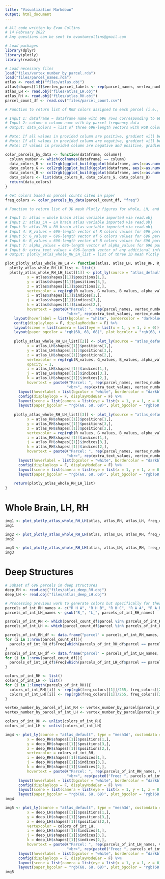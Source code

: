 ```yaml
---
title: "Visualization Markdown"
output: html_document
---
```


```r
# All code written by Evan Collins
# 14 February 2022
# Any questions can be sent to evantomcollins@gmail.com
```


```r
# Load packages
library(dplyr)
library(plotly)
library(readobj)
```

```r
# Load necessary files
load("files/vertex_number_by_parcel.rda")
load("files/parcel_names.rda")
atlas <- read.obj("files/atlas.obj")
atlas$shapes[[1]]$vertex_parcel_labels <- rep(parcel_names, vertex_number_by_parcel)
atlas_LH <- read.obj("files/atlas_LH.obj")
atlas_RH <- read.obj("files/atlas_RH.obj")
parcel_count_df <- read.csv("files/parcel_count.csv")
```

```r
# Function to return list of RGB colors assigned to each parcel (i.e., their component vertices) with color intensity reflecting magnitude of input data column

# Input 1: dataframe = dataframe name with 696 rows corresponding to 696 parcels
# Input 2: column = column name with by parcel frequency data
# Output: data_colors = list of three 696-length vectors with RGB colors for 696 parcels

# Note: If all values in provided column are positive, gradient will be white to red.
# Note: If all values in provided column are negative, gradient will be blue to white.
# Note: If values in provided column are negative and positive, gradient will be blue to white to red.

color_parcels_by_data <- function(dataframe, column){
  column_number <- which(colnames(dataframe) == column)
  data_colors_R <- col2rgb(ggplot_build(ggplot(dataframe, aes(x=as.numeric(dataframe[,column_number]), y=as.numeric(dataframe[,column_number]), color=as.numeric(dataframe[,column_number]))) + geom_point() + scale_color_gradientn(limits = c(-pmax(abs(min(as.numeric(dataframe[,column_number]))), abs(max(as.numeric(dataframe[,column_number])))), pmax(abs(min(as.numeric(dataframe[,column_number]))), abs(max(as.numeric(dataframe[,column_number]))))), colors = c("blue", "white", "red")))$data[[1]][[1]])[1,]
  data_colors_G <- col2rgb(ggplot_build(ggplot(dataframe, aes(x=as.numeric(dataframe[,column_number]), y=as.numeric(dataframe[,column_number]), color=as.numeric(dataframe[,column_number]))) + geom_point() + scale_color_gradientn(limits = c(-pmax(abs(min(as.numeric(dataframe[,column_number]))), abs(max(as.numeric(dataframe[,column_number])))), pmax(abs(min(as.numeric(dataframe[,column_number]))), abs(max(as.numeric(dataframe[,column_number]))))), colors = c("blue", "white", "red")))$data[[1]][[1]])[2,]
  data_colors_B <- col2rgb(ggplot_build(ggplot(dataframe, aes(x=as.numeric(dataframe[,column_number]), y=as.numeric(dataframe[,column_number]), color=as.numeric(dataframe[,column_number]))) + geom_point() + scale_color_gradientn(limits = c(-pmax(abs(min(as.numeric(dataframe[,column_number]))), abs(max(as.numeric(dataframe[,column_number])))), pmax(abs(min(as.numeric(dataframe[,column_number]))), abs(max(as.numeric(dataframe[,column_number]))))), colors = c("blue", "white", "red")))$data[[1]][[1]])[3,]
  data_colors <- list(data_colors_R, data_colors_G, data_colors_B)
  return(data_colors)
}
```

```r
# Get colors based on parcel counts cited in paper
freq_colors <- color_parcels_by_data(parcel_count_df, "freq")
```


```r
# Function to return list of 3D mesh Plotly figures for whole, LH, and RH parcellated brains.

# Input 1: atlas = whole brain atlas variable imported via read.obj
# Input 2: atlas_LH = LH brain atlas variable imported via read.obj
# Input 3: atlas_RH = RH brain atlas variable imported via read.obj
# Input 4: R_values = 696-length vector of R colors values for 696 parcels
# Input 5: G_values = 696-length vector of G colors values for 696 parcels
# Input 6: B_values = 696-length vector of B colors values for 696 parcels
# Input 7: alpha_values = 696-length vector of alpha_values for 696 parcels
# Input 8: extra_text_values = 696-length vector of any additional information to be displayed in hovertext for 696 parcels 
# Output: plotly_atlas_whole_RH_LH_list = list of three 3D mesh Plotly figures for whole, LH, and RH parcellated brains

plot_plotly_atlas_whole_RH_LH <- function(atlas, atlas_LH, atlas_RH, R_values, G_values, B_values, alpha_values, extra_text_values){
  plotly_atlas_whole_RH_LH_list <- list()
  plotly_atlas_whole_RH_LH_list[[1]] <- plot_ly(source = "atlas_default", type = "mesh3d", customdata = atlas$shapes[[1]]$vertex_parcel_labels,
          x = atlas$shapes[[1]]$positions[1,],
          y = atlas$shapes[[1]]$positions[3,],
          z = atlas$shapes[[1]]$positions[2,],
          vertexcolor = rep(rgb(R_values, G_values, B_values, alpha_values), vertex_number_by_parcel),
          i = atlas$shapes[[1]]$indices[1,],
          j = atlas$shapes[[1]]$indices[3,],
          k = atlas$shapes[[1]]$indices[2,],
          hovertext = paste0("Parcel: ", rep(parcel_names, vertex_number_by_parcel),
                            "<br>", rep(extra_text_values, vertex_number_by_parcel))) %>%
    layout(hoverlabel = list(bgcolor = "white", bordercolor = "darkblue", font = list(size = 15, family = "Verdana"))) %>%
    config(displaylogo = F, displayModeBar = F) %>%
    layout(scene = list(camera = list(eye = list(x = 1, y = 1, z = 0)))) %>%
    layout(paper_bgcolor = "rgb(68, 68, 68)", plot_bgcolor = "rgb(68, 68, 68)")
  
    plotly_atlas_whole_RH_LH_list[[2]] <- plot_ly(source = "atlas_default", type = "mesh3d", customdata = atlas$shapes[[1]]$vertex_parcel_labels[1:31884],
          x = atlas_LH$shapes[[1]]$positions[1,],
          y = atlas_LH$shapes[[1]]$positions[3,],
          z = atlas_LH$shapes[[1]]$positions[2,],
          vertexcolor = rep(rgb(R_values, G_values, B_values, alpha_values), vertex_number_by_parcel)[1:31884],
          opacity = 1,
          i = atlas_LH$shapes[[1]]$indices[1,],
          j = atlas_LH$shapes[[1]]$indices[3,],
          k = atlas_LH$shapes[[1]]$indices[2,],
          hovertext = paste0("Parcel: ", rep(parcel_names, vertex_number_by_parcel)[1:31884],
                            "<br>", rep(extra_text_values, vertex_number_by_parcel)[1:31884])) %>%
      layout(hoverlabel = list(bgcolor = "white", bordercolor = "darkblue", font = list(size = 15, family = "Verdana"))) %>%
      config(displaylogo = F, displayModeBar = F) %>%
      layout(scene = list(camera = list(eye = list(x = 1, y = 1, z = 0)))) %>%
      layout(paper_bgcolor = "rgb(68, 68, 68)", plot_bgcolor = "rgb(68, 68, 68)")
    
    plotly_atlas_whole_RH_LH_list[[3]] <- plot_ly(source = "atlas_default", type = "mesh3d", customdata = atlas$shapes[[1]]$vertex_parcel_labels[31885:length(atlas$shapes[[1]]$vertex_parcel_labels)],
          x = atlas_RH$shapes[[1]]$positions[1,],
          y = atlas_RH$shapes[[1]]$positions[3,],
          z = atlas_RH$shapes[[1]]$positions[2,],
          vertexcolor = rep(rgb(R_values, G_values, B_values, alpha_values), vertex_number_by_parcel)[31885:length(atlas$shapes[[1]]$vertex_parcel_labels)],
          i = atlas_RH$shapes[[1]]$indices[1,],
          j = atlas_RH$shapes[[1]]$indices[3,],
          k = atlas_RH$shapes[[1]]$indices[2,],
          hovertext = paste0("Parcel: ", rep(parcel_names, vertex_number_by_parcel)[31885:length(rep(parcel_names, vertex_number_by_parcel))],
                            "<br>", rep(extra_text_values, vertex_number_by_parcel)[31885:length(rep(parcel_names, vertex_number_by_parcel))])) %>%
      layout(hoverlabel = list(bgcolor = "white", bordercolor = "darkblue", font = list(size = 15, family = "Verdana"))) %>%
      config(displaylogo = F, displayModeBar = F) %>%
      layout(scene = list(camera = list(eye = list(x = 1, y = 1, z = 0)))) %>%
      layout(paper_bgcolor = "rgb(68, 68, 68)", plot_bgcolor = "rgb(68, 68, 68)")
    
    return(plotly_atlas_whole_RH_LH_list)
}
```

# Whole Brain, LH, RH

```r
img1 <- plot_plotly_atlas_whole_RH_LH(atlas, atlas_RH, atlas_LH, freq_colors[[1]]/255, freq_colors[[2]]/255, freq_colors[[3]]/255, 1, paste0("Freq: ", parcel_count_df$freq))[[1]]
img1
```

```r
img2 <- plot_plotly_atlas_whole_RH_LH(atlas, atlas_LH, atlas_RH, freq_colors[[1]]/255, freq_colors[[2]]/255, freq_colors[[3]]/255, 1, paste0("Freq: ", parcel_count_df$freq))[[2]]
img2
```

```r
img3 <- plot_plotly_atlas_whole_RH_LH(atlas, atlas_LH, atlas_RH, freq_colors[[1]]/255, freq_colors[[2]]/255, freq_colors[[3]]/255, 1, paste0("Freq: ", parcel_count_df$freq))[[3]]
img3
```

# Deep Structures

```r
# Subset of 696 parcels in deep structures
deep_RH <- read.obj("files/atlas_deep_RH.obj")
deep_LH <- read.obj("files/atlas_deep_LH.obj")
```


```r
# Processing previous work to generate colors but specifically for these deep parcels
parcels_of_int_RH_names <- c("R_H_A", "R_H_B", "R_H_C", "R_A_A", "R_A_B", "R_I1_A", "R_I1_B", "R_I1_C", "R_I2_A", "R_I2_B", "R_I2_C", "R_I3_A", "R_I3_B", "R_I3_C", "R_I4_A", "R_I4_B", "R_I4_C", "R_I4_D", "R_I5_A", "R_I5_B", "R_I5_C", "R_I5_D")
parcels_of_int_LH_names <- gsub("R_", "L_", parcels_of_int_RH_names)

parcels_of_int_RH <- which(parcel_count_df$parcel %in% parcels_of_int_RH_names)
parcels_of_int_LH <- which(parcel_count_df$parcel %in% parcels_of_int_LH_names)

parcels_of_int_RH_df <- data.frame("parcel" = parcels_of_int_RH_names, "Freq" = 0)
for (i in 1:nrow(parcel_count_df)){
  parcels_of_int_RH_df$Freq[which(parcels_of_int_RH_df$parcel == parcel_count_df$parcel[i])] <- parcel_count_df$freq[i]
}
parcels_of_int_LH_df <- data.frame("parcel" = parcels_of_int_LH_names, "Freq" = 0)
for (i in 1:nrow(parcel_count_df)){
  parcels_of_int_LH_df$Freq[which(parcels_of_int_LH_df$parcel == parcel_count_df$parcel[i])] <- parcel_count_df$freq[i]
}

colors_of_int_RH <- list()
colors_of_int_LH <- list()
for (i in 1:length(parcels_of_int_RH)){
  colors_of_int_RH[[i]] <- rep(rgb(freq_colors[[1]]/255, freq_colors[[2]]/255, freq_colors[[3]]/255, 1), vertex_number_by_parcel)[(cumsum(vertex_number_by_parcel)[parcels_of_int_RH[i]-1]+1):(cumsum(vertex_number_by_parcel)[parcels_of_int_RH[i]])]
  colors_of_int_LH[[i]] <- rep(rgb(freq_colors[[1]]/255, freq_colors[[2]]/255, freq_colors[[3]]/255, 1), vertex_number_by_parcel)[(cumsum(vertex_number_by_parcel)[parcels_of_int_LH[i]-1]+1):(cumsum(vertex_number_by_parcel)[parcels_of_int_LH[i]])]
}

vertex_number_by_parcel_of_int_RH <- vertex_number_by_parcel[parcels_of_int_RH]
vertex_number_by_parcel_of_int_LH <- vertex_number_by_parcel[parcels_of_int_LH]

colors_of_int_RH <- unlist(colors_of_int_RH)
colors_of_int_LH <- unlist(colors_of_int_LH)
```

```r
img4 <- plot_ly(source = "atlas_default", type = "mesh3d", customdata = rep(parcels_of_int_RH_df$parcel, vertex_number_by_parcel_of_int_RH),
          x = deep_RH$shapes[[1]]$positions[1,],
          y = deep_RH$shapes[[1]]$positions[3,],
          z = deep_RH$shapes[[1]]$positions[2,],
          vertexcolor = colors_of_int_RH,
          i = deep_RH$shapes[[1]]$indices[1,],
          j = deep_RH$shapes[[1]]$indices[3,],
          k = deep_RH$shapes[[1]]$indices[2,],
          hovertext = paste0("Parcel: ", rep(parcels_of_int_RH_names, vertex_number_by_parcel_of_int_RH),
                            "<br>", rep(paste0("Freq: ", parcels_of_int_RH_df$Freq), vertex_number_by_parcel_of_int_RH))) %>%
      layout(hoverlabel = list(bgcolor = "white", bordercolor = "darkblue", font = list(size = 15, family = "Verdana"))) %>%
      config(displaylogo = F, displayModeBar = F) %>%
      layout(scene = list(camera = list(eye = list(x = 1, y = 1, z = 0)))) %>%
      layout(paper_bgcolor = "rgb(68, 68, 68)", plot_bgcolor = "rgb(68, 68, 68)")
img4
```

```r
img5 <- plot_ly(source = "atlas_default", type = "mesh3d", customdata = rep(parcels_of_int_LH_df$parcel, vertex_number_by_parcel_of_int_LH),
          x = deep_LH$shapes[[1]]$positions[1,],
          y = deep_LH$shapes[[1]]$positions[3,],
          z = deep_LH$shapes[[1]]$positions[2,],
          vertexcolor = colors_of_int_LH,
          i = deep_LH$shapes[[1]]$indices[1,],
          j = deep_LH$shapes[[1]]$indices[3,],
          k = deep_LH$shapes[[1]]$indices[2,],
          hovertext = paste0("Parcel: ", rep(parcels_of_int_LH_names, vertex_number_by_parcel_of_int_LH),
                            "<br>", rep(paste0("Freq: ", parcels_of_int_LH_df$Freq), vertex_number_by_parcel_of_int_LH))) %>%
      layout(hoverlabel = list(bgcolor = "white", bordercolor = "darkblue", font = list(size = 15, family = "Verdana"))) %>%
      config(displaylogo = F, displayModeBar = F) %>%
      layout(scene = list(camera = list(eye = list(x = 1, y = 1, z = 0)))) %>%
      layout(paper_bgcolor = "rgb(68, 68, 68)", plot_bgcolor = "rgb(68, 68, 68)")
img5
```



